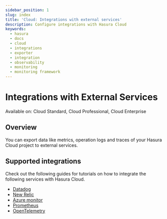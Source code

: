 ```yaml
---
sidebar_position: 1
slug: index
title: 'Cloud: Integrations with external services'
description: Configure integrations with Hasura Cloud
keywords:
  - hasura
  - docs
  - cloud
  - integrations
  - exporter
  - integration
  - observability
  - monitoring
  - monitoring framework
---
```



# Integrations with External Services

<div className="badge badge--primary heading-badge">
  Available on: Cloud Standard, Cloud Professional, Cloud Enterprise
</div>

## Overview

You can export data like metrics, operation logs and traces of your Hasura Cloud project to external services.

## Supported integrations

Check out the following guides for tutorials on how to integrate the following services with Hasura Cloud.

- [Datadog](/observability/integrations/datadog.mdx)
- [New Relic](/observability/integrations/newrelic.mdx)
- [Azure monitor](/observability/integrations/azure-monitor.mdx)
- [Prometheus](/observability/integrations/prometheus.mdx)
- [OpenTelemetry](/observability/integrations/opentelemetry.mdx)
